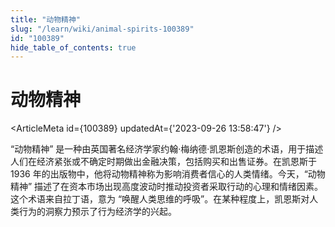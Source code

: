 ```yaml
---
title: "动物精神"
slug: "/learn/wiki/animal-spirits-100389"
id: "100389"
hide_table_of_contents: true
---
```



# 动物精神

<ArticleMeta id={100389} updatedAt={'2023-09-26 13:58:47'} />
<div className='border-solid border-b border-t-0 my-4 border-[var(--ifm-color-gray-300)]' />

“动物精神” 是一种由英国著名经济学家约翰·梅纳德·凯恩斯创造的术语，用于描述人们在经济紧张或不确定时期做出金融决策，包括购买和出售证券。在凯恩斯于 1936 年的出版物中，他将动物精神称为影响消费者信心的人类情绪。今天，“动物精神” 描述了在资本市场出现高度波动时推动投资者采取行动的心理和情绪因素。这个术语来自拉丁语，意为 “唤醒人类思维的呼吸”。在某种程度上，凯恩斯对人类行为的洞察力预示了行为经济学的兴起。
